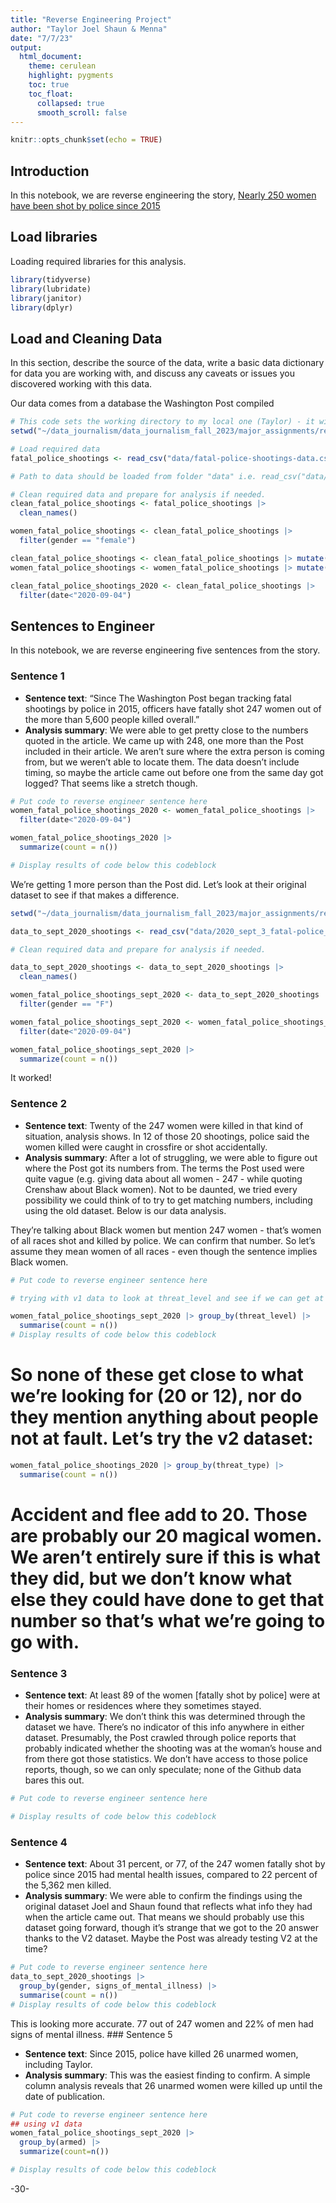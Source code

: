 ```yaml
---
title: "Reverse Engineering Project"
author: "Taylor Joel Shaun & Menna"
date: "7/7/23"
output:
  html_document:
    theme: cerulean
    highlight: pygments
    toc: true
    toc_float:
      collapsed: true
      smooth_scroll: false
---
```


```r
knitr::opts_chunk$set(echo = TRUE)
```

## Introduction 

In this notebook, we are reverse engineering the story, [Nearly 250 women have been shot by police since 2015](https://www.washingtonpost.com/graphics/2020/investigations/police-shootings-women/)

## Load libraries

Loading required libraries for this analysis.

```r
library(tidyverse)
library(lubridate)
library(janitor)
library(dplyr)
```

## Load and Cleaning Data

In this section, describe the source of the data, write a basic data dictionary for data you are working with, and discuss any caveats or issues you discovered working with this data. 

Our data comes from a database the Washington Post compiled 

```r
# This code sets the working directory to my local one (Taylor) - it will mess up your code, so erase this section and make sure yours is set to the correct working directory
setwd("~/data_journalism/data_journalism_fall_2023/major_assignments/reverse_engineering/Reverse-Engineering-Project/data")

# Load required data
fatal_police_shootings <- read_csv("data/fatal-police-shootings-data.csv")

# Path to data should be loaded from folder "data" i.e. read_csv("data/name_of_data.csv")

# Clean required data and prepare for analysis if needed. 
clean_fatal_police_shootings <- fatal_police_shootings |> 
  clean_names()

women_fatal_police_shootings <- clean_fatal_police_shootings |>  
  filter(gender == "female") 

clean_fatal_police_shootings <- clean_fatal_police_shootings |> mutate(date=mdy(date))
women_fatal_police_shootings <- women_fatal_police_shootings |> mutate(date=mdy(date))

clean_fatal_police_shootings_2020 <- clean_fatal_police_shootings |>  
  filter(date<"2020-09-04")
```

## Sentences to Engineer
In this notebook, we are reverse engineering five sentences from the story.

### Sentence 1

* **Sentence text**: "Since The Washington Post began tracking fatal shootings by police in 2015, officers have fatally shot 247 women out of the more than 5,600 people killed overall."
* **Analysis summary**: We were able to get pretty close to the numbers quoted in the article. We came up with 248, one more than the Post included in their article. We aren't sure where the extra person is coming from, but we weren't able to locate them. The data doesn't include timing, so maybe the article came out before one from the same day got logged? That seems like a stretch though.

```r
# Put code to reverse engineer sentence here
women_fatal_police_shootings_2020 <- women_fatal_police_shootings |>
  filter(date<"2020-09-04")

women_fatal_police_shootings_2020 |> 
  summarize(count = n())

# Display results of code below this codeblock

```

We're getting 1 more person than the Post did. Let's look at their original dataset to see if that makes a difference.

```r
setwd("~/data_journalism/data_journalism_fall_2023/major_assignments/reverse_engineering/Reverse-Engineering-Project/data")

data_to_sept_2020_shootings <- read_csv("data/2020_sept_3_fatal-police_shootings_data.csv")

# Clean required data and prepare for analysis if needed. 

data_to_sept_2020_shootings <- data_to_sept_2020_shootings |> 
  clean_names()

women_fatal_police_shootings_sept_2020 <- data_to_sept_2020_shootings |>  
  filter(gender == "F") 

women_fatal_police_shootings_sept_2020 <- women_fatal_police_shootings_sept_2020 |>
  filter(date<"2020-09-04")

women_fatal_police_shootings_sept_2020 |> 
  summarize(count = n())

```

It worked!

### Sentence 2

* **Sentence text**: Twenty of the 247 women were killed in that kind of situation, analysis shows. In 12 of those 20 shootings, police said the women killed were caught in crossfire or shot accidentally.
* **Analysis summary**: After a lot of struggling, we were able to figure out where the Post got its numbers from. The terms the Post used were quite vague (e.g. giving data about all women - 247 - while quoting Crenshaw about Black women). Not to be daunted, we tried every possibility we could think of to try to get matching numbers, including using the old dataset. Below is our data analysis.

They're talking about Black women but mention 247 women - that's women of all races shot and killed by police. We can confirm that number. So let's assume they mean women of all races - even though the sentence implies Black women.

```r
# Put code to reverse engineer sentence here

# trying with v1 data to look at threat_level and see if we can get at women who were not the culprit

women_fatal_police_shootings_sept_2020 |> group_by(threat_level) |>
  summarise(count = n())
# Display results of code below this codeblock

```

# So none of these get close to what we're looking for (20 or 12), nor do they mention anything about people not at fault. Let's try the v2 dataset:

```r
women_fatal_police_shootings_2020 |> group_by(threat_type) |>
  summarise(count = n())
```

# Accident and flee add to 20. Those are probably our 20 magical women. We aren't entirely sure if this is what they did, but we don't know what else they could have done to get that number so that's what we're going to go with.

### Sentence 3

* **Sentence text**: At least 89 of the women [fatally shot by police] were at their homes or residences where they sometimes stayed.
* **Analysis summary**: We don't think this was determined through the dataset we have. There's no indicator of this info anywhere in either dataset. Presumably, the Post crawled through police reports that probably indicated whether the shooting was at the woman's house and from there got those statistics. We don't have access to those police reports, though, so we can only speculate; none of the Github data bares this out.

```r
# Put code to reverse engineer sentence here

# Display results of code below this codeblock

```

### Sentence 4

* **Sentence text**: About 31 percent, or 77, of the 247 women fatally shot by police since 2015 had mental health issues, compared to 22 percent of the 5,362 men killed.
* **Analysis summary**: We were able to confirm the findings using the original dataset Joel and Shaun found that reflects what info they had when the article came out. That means we should probably use this dataset going forward, though it's strange that we got to the 20 answer thanks to the V2 dataset. Maybe the Post was already testing V2 at the time?

```r
# Put code to reverse engineer sentence here
data_to_sept_2020_shootings |> 
  group_by(gender, signs_of_mental_illness) |>
  summarise(count = n())
# Display results of code below this codeblock
```

This is looking more accurate. 77 out of 247 women and 22% of men had signs of mental illness.
### Sentence 5

* **Sentence text**: Since 2015, police have killed 26 unarmed women, including Taylor.
* **Analysis summary**: This was the easiest finding to confirm. A simple column analysis reveals that 26 unarmed women were killed up until the date of publication.

```r
# Put code to reverse engineer sentence here
## using v1 data
women_fatal_police_shootings_sept_2020 |> 
  group_by(armed) |> 
  summarize(count=n())

# Display results of code below this codeblock

```

-30-